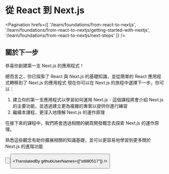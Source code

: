 
# 從 React 到 Next.js

<Pagination
  hrefs={[
    '/learn/foundations/from-react-to-nextjs',
    '/learn/foundations/from-react-to-nextjs/getting-started-with-nextjs',
    '/learn/foundations/from-react-to-nextjs/next-steps'
  ]}
/>

## 關於下一步

恭喜你創建第一支 Next.js 的應用程式！

總而言之，你已探索了 React 與 Next.js 的基礎知識，並從簡單的 React 應用程式轉移到了 Next.js 的應用程式
現在你可以在 Next.js 的旅程中選擇下一步。你可以：

  1. 建立你的第一支應用程式以學習如何運用 Next.js - 這個課程將會介紹 Next.js 的主要功能，並透過建立更為複雜的專案以提供你進行練習
  2. 繼續本課程，更深入地理解 Next.js 的運作原理

在接下來的課程中，我們將會透過相關的網頁開發概念去探索 Next.js 的運作原理。

熟悉這些觀念有助你擴展相關的知識基礎，並可以更容易地學習到更多關於 Next.js 的進階功能

<Button
  content="返回上一頁 ←"
  url="/learn/foundations/from-react-to-nextjs/getting-started-with-nextjs.mdx"
  basicStyle="text-white bg-[#0070f3]"
  hoverStyle="hover:opacity-90"
/>

<Button
  content="前往下一個課程 →"
  url="/learn/foundations/how-nextjs-works/index"
  basicStyle="text-white bg-[#0070f3]"
  hoverStyle="hover:opacity-90"
/>

<TranslatedBy githubUserNames={["st880517"]} />
